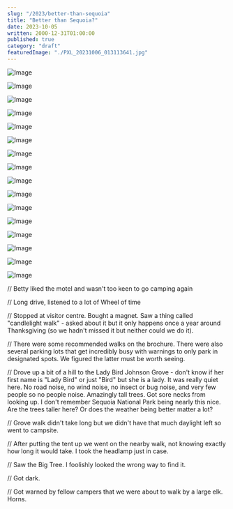```yaml
---
slug: "/2023/better-than-sequoia"
title: "Better than Sequoia?"
date: 2023-10-05
written: 2000-12-31T01:00:00
published: true
category: "draft"
featuredImage: "./PXL_20231006_013113641.jpg"
---
```


![Image](PXL_20231005_223624925.jpg)

![Image](PXL_20231005_223804171.jpg)

![Image](PXL_20231005_232848196.jpg)

![Image](PXL_20231005_233108773.jpg)

![Image](PXL_20231005_234203453.jpg)

![Image](PXL_20231006_000150541.jpg)

![Image](PXL_20231006_010358643.jpg)

![Image](PXL_20231006_010523047.jpg)

![Image](PXL_20231006_011407147.jpg)

![Image](PXL_20231006_012604892.jpg)

![Image](PXL_20231006_013113641.jpg)

![Image](PXL_20231006_014147245.jpg)

![Image](PXL_20231006_014605401.jpg)

![Image](PXL_20231006_014837493.jpg)

![Image](PXL_20231006_014643790.jpg)

![Image](PXL_20231006_021541413.jpg)

// Betty liked the motel and wasn't too keen to go camping again

// Long drive, listened to a lot of Wheel of time

// Stopped at visitor centre. Bought a magnet. Saw a thing called "candlelight walk" - asked about it but it only happens once a year around Thanksgiving (so we hadn't missed it but neither could we do it).

// There were some recommended walks on the brochure. There were also several parking lots that get incredibly busy with warnings to only park in designated spots. We figured the latter must be worth seeing.

// Drove up a bit of a hill to the Lady Bird Johnson Grove - don't know if her first name is "Lady Bird" or just "Bird" but she is a lady. It was really quiet here. No road noise, no wind noise, no insect or bug noise, and very few people so no people noise. Amazingly tall trees. Got sore necks from looking up. I don't remember Sequoia National Park being nearly this nice. Are the trees taller here? Or does the weather being better matter a lot?

// Grove walk didn't take long but we didn't have that much daylight left so went to campsite.

// After putting the tent up we went on the nearby walk, not knowing exactly how long it would take. I took the headlamp just in case.

// Saw the Big Tree. I foolishly looked the wrong way to find it.

// Got dark.

// Got warned by fellow campers that we were about to walk by a large elk. Horns.
